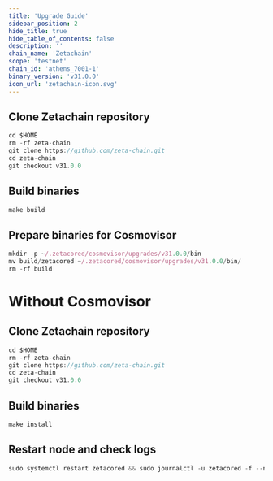 ```yaml
---
title: 'Upgrade Guide'
sidebar_position: 2
hide_title: true
hide_table_of_contents: false
description: ''
chain_name: 'Zetachain'
scope: 'testnet'
chain_id: 'athens_7001-1'
binary_version: 'v31.0.0'
icon_url: 'zetachain-icon.svg'
---
```



<PageTitle
  iconUrl="img/zetachain-icon.svg"
  title="Zetachain Upgrade Guide"
  chainId="athens_7001-1"
  version="v31.0.0"
/>

## Clone Zetachain repository

```js
cd $HOME
rm -rf zeta-chain
git clone https://github.com/zeta-chain.git
cd zeta-chain
git checkout v31.0.0
```

## Build binaries

```js
make build
```

## Prepare binaries for Cosmovisor

```js
mkdir -p ~/.zetacored/cosmovisor/upgrades/v31.0.0/bin
mv build/zetacored ~/.zetacored/cosmovisor/upgrades/v31.0.0/bin/
rm -rf build
```

# Without Cosmovisor

## Clone Zetachain repository

```js
cd $HOME
rm -rf zeta-chain
git clone https://github.com/zeta-chain.git
cd zeta-chain
git checkout v31.0.0
```

## Build binaries

```js
make install
```

## Restart node and check logs

```js
sudo systemctl restart zetacored && sudo journalctl -u zetacored -f --no-hostname -o cat
```
